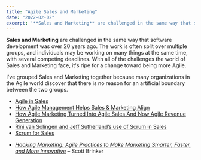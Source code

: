 ```yaml
---
title: "Agile Sales and Marketing"
date: "2022-02-02"
excerpt: '**Sales and Marketing** are challenged in the same way that software development was over'
---
```


**Sales and Marketing** are challenged in the same way that software development was over 20 years ago. The work is often split over multiple groups, and individuals may be working on many things at the same time, with several competing deadlines. With all of the challenges the world of Sales and Marketing face, it's ripe for a change toward being more Agile.

I've grouped Sales and Marketing together because many organizations in the Agile world discover that there is no reason for an artificial boundary between the two groups.

<HighlightBox heading="Resource Links" variant="resourceLinks">

- [Agile in Sales](https://resources.scrumalliance.org/Article/agile-in-sales)
- [How Agile Management Helps Sales & Marketing Align](https://www.agilesherpas.com/blog/agile-management-sales-marketing)
- [How Agile Marketing Turned Into Agile Sales And Now Agile Revenue Generation](https://www.square2marketing.com/blog/how-agile-marketing-turned-into-agile-sales-and-now-agile-revenue-generation)
- [Rini van Solingen and Jeff Sutherland’s use of Scrum in Sales](https://www.agilealliance.org/wp-content/uploads/2016/01/Scrum-in-Sales-vs20110210.pdf)
- [Scrum for Sales](https://www.leadingagile.com/2013/05/agile-and-sales-reflections-on-my-first-scrum-sales-team-2/)

</HighlightBox>

<HighlightBox heading="Related Books" variant="relatedBooks">

- [_Hacking Marketing: Agile Practices to Make Marketing Smarter, Faster, and More Innovative_](https://www.amazon.com/Hacking-Marketing-Practices-Smarter-Innovative/dp/1119183170/&tag=notesfromatoo-20) – Scott Brinker
</HighlightBox>
